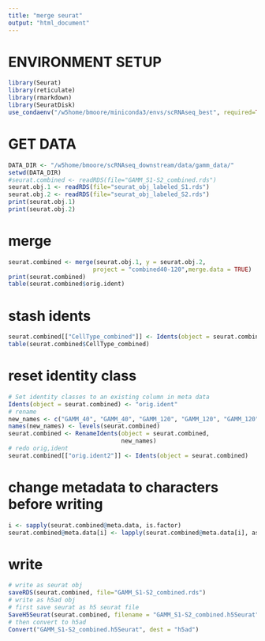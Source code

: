 ```yaml
---
title: "merge seurat"
output: "html_document"
---
```


# ENVIRONMENT SETUP
```r
library(Seurat)
library(reticulate)
library(rmarkdown)
library(SeuratDisk)
use_condaenv("/w5home/bmoore/miniconda3/envs/scRNAseq_best", required=TRUE)
```
# GET DATA
```r
DATA_DIR <- "/w5home/bmoore/scRNAseq_downstream/data/gamm_data/"
setwd(DATA_DIR)
#seurat.combined <- readRDS(file="GAMM_S1-S2_combined.rds")
seurat.obj.1 <- readRDS(file="seurat_obj_labeled_S1.rds")
seurat.obj.2 <- readRDS(file="seurat_obj_labeled_S2.rds")
print(seurat.obj.1)
print(seurat.obj.2)
```
# merge
```r
seurat.combined <- merge(seurat.obj.1, y = seurat.obj.2, 
                        project = "combined40-120",merge.data = TRUE)
print(seurat.combined)
table(seurat.combined$orig.ident)
```
# stash idents
```r
seurat.combined[["CellType_combined"]] <- Idents(object = seurat.combined)
table(seurat.combined$CellType_combined)
```
# reset identity class
```r
# Set identity classes to an existing column in meta data
Idents(object = seurat.combined) <- "orig.ident"
# rename
new_names <- c("GAMM_40", "GAMM_40", "GAMM_120", "GAMM_120", "GAMM_120")
names(new_names) <- levels(seurat.combined)
seurat.combined <- RenameIdents(object = seurat.combined, 
                                new_names)
# redo orig,ident
seurat.combined[["orig.ident2"]] <- Idents(object = seurat.combined)
```
# change metadata to characters before writing
```r
i <- sapply(seurat.combined@meta.data, is.factor)
seurat.combined@meta.data[i] <- lapply(seurat.combined@meta.data[i], as.character)
```
# write
```r
# write as seurat obj
saveRDS(seurat.combined, file="GAMM_S1-S2_combined.rds")
# write as h5ad obj
# first save seurat as h5 seurat file
SaveH5Seurat(seurat.combined, filename = "GAMM_S1-S2_combined.h5Seurat")
# then convert to h5ad
Convert("GAMM_S1-S2_combined.h5Seurat", dest = "h5ad")
```
